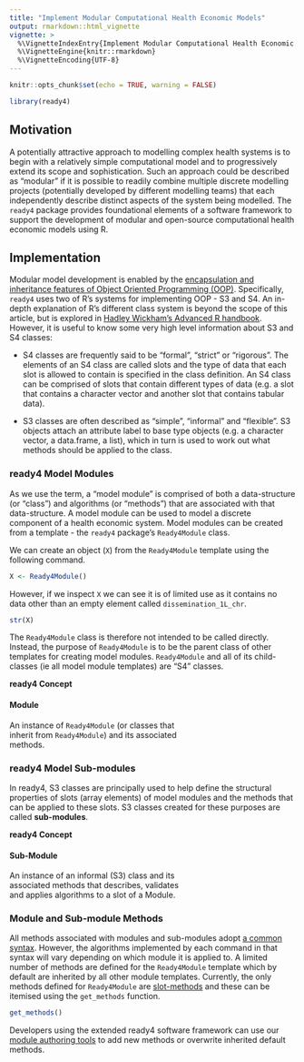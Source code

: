 ```yaml
---
title: "Implement Modular Computational Health Economic Models"
output: rmarkdown::html_vignette
vignette: >
  %\VignetteIndexEntry{Implement Modular Computational Health Economic Models}
  %\VignetteEngine{knitr::rmarkdown}
  %\VignetteEncoding{UTF-8}
---
```


```r
knitr::opts_chunk$set(echo = TRUE, warning = FALSE)
```
```r
library(ready4) 
```

## Motivation
A potentially attractive approach to modelling complex health systems is to begin with a relatively simple computational model and to progressively extend its scope and sophistication. Such an approach could be described as "modular" if it is possible to readily combine multiple discrete modelling projects (potentially developed by different modelling teams) that each independently describe distinct aspects of the system being modelled. The `ready4` package provides foundational elements of a software framework to support the development of modular and open-source computational health economic models using R. 

## Implementation
Modular model development is enabled by the [encapsulation and inheritance features of Object Oriented Programming (OOP)](https://www.ready4-dev.com/docs/framework/implementation/paradigm/object-oriented/). Specifically, `ready4` uses two of R's systems for implementing OOP - S3 and S4. An in-depth explanation of R's different class system is beyond the scope of this article, but is explored in [Hadley Wickham's Advanced R handbook](https://adv-r.hadley.nz/oo.html). However, it is useful to know some very high level information about S3 and S4 classes:

 - S4 classes are frequently said to be "formal", "strict" or "rigorous". The elements of an S4 class are called slots and the type of data that each slot is allowed to contain is specified in the class definition. An S4 class can be comprised of slots that contain different types of data (e.g. a slot that contains a character vector and another slot that contains tabular data). 
 
 - S3 classes are often described as "simple", "informal" and "flexible". S3 objects attach an attribute label to base type objects (e.g. a character vector, a data.frame, a list), which in turn is used to work out what methods should be applied to the class. 
 
### ready4 Model Modules
As we use the term, a "model module" is comprised of both a data-structure (or "class") and algorithms (or "methods") that are associated with that data-structure. A model module can be used to model a discrete component of a health economic system. Model modules can be created from a template - the `ready4` package's `Ready4Module` class. 

We can create an object (`X`) from the `Ready4Module` template using the following command.

```r
X <- Ready4Module()
```

However, if we inspect `X` we can see it is of limited use as it contains no data other than an empty element called `dissemination_1L_chr`.

```r
str(X)
```

The `Ready4Module` class is therefore not intended to be called directly. Instead, the  purpose of `Ready4Module` is to be the parent class of other templates for creating model modules. `Ready4Module` and all of its child-classes (ie all model module templates) are "S4" classes. 

::: {.card .border-primary .mb-3 style="max-width: 20rem;"}

::: {.card-header}
**ready4 Concept**
:::

::: {.card-body}
::: {.card-title}
#### Module
:::
An instance of `Ready4Module` (or classes that inherit from `Ready4Module`) and its associated methods.
:::
:::

### ready4 Model Sub-modules
In ready4, S3 classes are principally used to help define the structural properties of slots (array elements) of model modules and the methods that can be applied to these slots. S3 classes created for these purposes are called **sub-modules**.
 
::: {.card .border-primary .mb-3 style="max-width: 20rem;"}

::: {.card-header}
**ready4 Concept**
:::

::: {.card-body}
::: {.card-title}
#### Sub-Module
:::
An instance of an informal (S3) class and its associated methods that describes, validates and applies algorithms to a slot of a Module.
:::
:::

### Module and Sub-module Methods
All methods associated with modules and sub-modules adopt [a common syntax](https://www.ready4-dev.com/docs/framework/implementation/syntax/). However, the algorithms implemented by each command in that syntax will vary depending on which module it is applied to. A limited number of methods are defined for the `Ready4Module` template which by default are inherited by all other module templates. Currently, the only methods defined for `Ready4Module` are [slot-methods](https://www.ready4-dev.com/docs/framework/implementation/syntax/#slot-generics-and-methods) and these can be itemised using the `get_methods` function. 

```r
get_methods()
```

Developers using the extended ready4 software framework can use our [module authoring tools](https://www.ready4-dev.com/docs/framework/use/authoring-modules/) to add new methods or overwrite inherited default methods.
